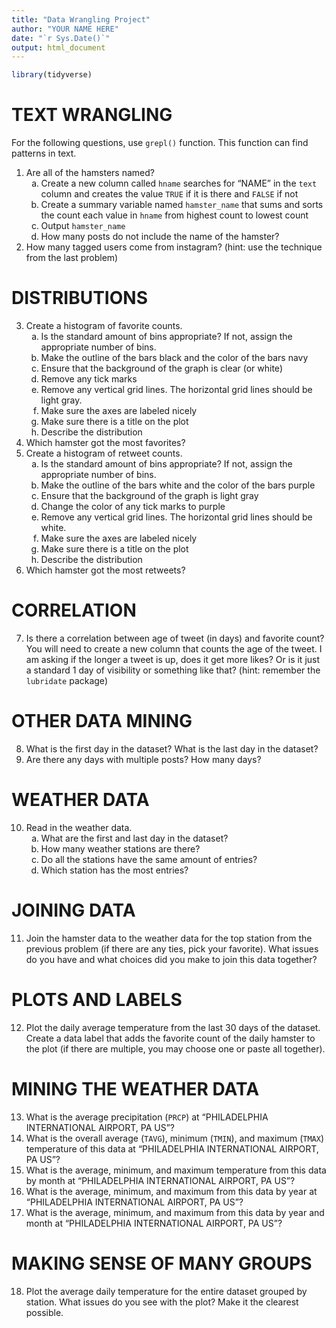 ```yaml
---
title: "Data Wrangling Project"
author: "YOUR NAME HERE"
date: "`r Sys.Date()`"
output: html_document
---
```



```r
library(tidyverse)
```

# TEXT WRANGLING

For the following questions, use `grepl()` function. This function can find 
patterns in text.

1. Are all of the hamsters named?
    a. Create a new column called `hname` searches for "NAME" in the `text` 
    column and creates the value `TRUE` if it is there and `FALSE` if not
    b. Create a summary variable named `hamster_name` that sums and sorts the 
    count each value in `hname` from highest count to lowest count
    c. Output `hamster_name`
    d. How many posts do not include the name of the hamster?
2. How many tagged users come from instagram? (hint: use the technique from 
the last problem)

# DISTRIBUTIONS

3. Create a histogram of favorite counts.
    a. Is the standard amount of bins appropriate? If not, assign the 
    appropriate number of bins.
    b. Make the outline of the bars black and the color of the bars navy
    c. Ensure that the background of the graph is clear (or white)
    d. Remove any tick marks
    e. Remove any vertical grid lines. The horizontal grid lines should be light 
    gray.
    f. Make sure the axes are labeled nicely
    g. Make sure there is a title on the plot
    h. Describe the distribution
4. Which hamster got the most favorites?
5. Create a histogram of retweet counts.
    a. Is the standard amount of bins appropriate? If not, assign the 
    appropriate number of bins.
    b. Make the outline of the bars white and the color of the bars purple
    c. Ensure that the background of the graph is light gray
    d. Change the color of any tick marks to purple
    e. Remove any vertical grid lines. The horizontal grid lines should be white.
    f. Make sure the axes are labeled nicely
    g. Make sure there is a title on the plot
    h. Describe the distribution
6. Which hamster got the most retweets?

# CORRELATION

7. Is there a correlation between age of tweet (in days) and favorite count? You 
will need to create a new column that counts the age of the tweet. I am asking 
if the longer a tweet is up, does it get more likes? Or is it just a standard 1 
day of visibility or something like that? (hint: remember the `lubridate` 
package)

# OTHER DATA MINING

8. What is the first day in the dataset? What is the last day in the dataset?
9. Are there any days with multiple posts? How many days?

# WEATHER DATA

10. Read in the weather data. 
    a. What are the first and last day in the dataset?
    b. How many weather stations are there?
    c. Do all the stations have the same amount of entries?
    d. Which station has the most entries?

# JOINING DATA

11. Join the hamster data to the weather data for the top station from the 
previous problem (if there are any ties, pick your favorite). What issues do you 
have and what choices did you make to join this data together?

# PLOTS AND LABELS

12. Plot the daily average temperature from the last 30 days of the dataset. 
Create a data label that adds the favorite count of the daily hamster to the 
plot (if there are multiple, you may choose one or paste all together).

# MINING THE WEATHER DATA

13. What is the average precipitation (`PRCP`) at "PHILADELPHIA INTERNATIONAL 
AIRPORT, PA US"?
14. What is the overall average (`TAVG`), minimum (`TMIN`), and maximum (`TMAX`) 
temperature of this data at "PHILADELPHIA INTERNATIONAL AIRPORT, PA US"?
15. What is the average, minimum, and maximum temperature from this data by 
month at "PHILADELPHIA INTERNATIONAL AIRPORT, PA US"?
16. What is the average, minimum, and maximum from this data by year at 
"PHILADELPHIA INTERNATIONAL AIRPORT, PA US"?
17. What is the average, minimum, and maximum from this data by year and month 
at "PHILADELPHIA INTERNATIONAL AIRPORT, PA US"?

# MAKING SENSE OF MANY GROUPS

18. Plot the average daily temperature for the entire dataset grouped by station. 
What issues do you see with the plot? Make it the clearest possible. 

